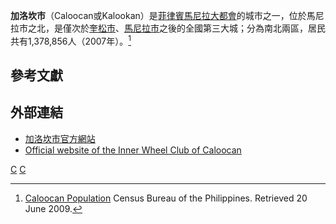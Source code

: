 <!-- Infobox begins -->
{{Infobox Settlement
|official_name          = 加洛坎市
|other_name             = 
|native_name            = ''Lungsod ng Caloocan''
|nickname               = 
|settlement_type        = 城市
|motto                  = ''Moving from Vision to Victory''
|image_skyline          =
|imagesize              = 150px
|image_caption          = Bonifacio紀念碑
|image_flag             = 
|flag_size              = 
|image_seal             = Ph_seal_ncr_caloocan.png
|seal_size              = 100px
|image_shield           = 
|shield_size            =
|city_logo              = 
|citylogo_size          = 
|image_map              = Ph_locator_ncr_caloocan.png
|mapsize                = 
|map_caption            = 加洛坎市於[[馬尼拉大都會|馬尼拉大都會]]位置圖
|image_map1             = 
|mapsize1               = 
|map_caption1           = 
|subdivision_type       = 國家
|subdivision_name       = {{flag|Philippines}}
|subdivision_type1      = 區域
|subdivision_name1      = [[馬尼拉大都會|首都區]]
|subdivision_type3      = 選區
|subdivision_name3      = [[菲律賓眾議院選區|加洛坎市第一與第二選區]]
|subdivision_type4      = [[Barangays|Barangays]]
|subdivision_name4      = 188
|government_type        =
|leader_title           = 市長
|leader_name            = {{tsl|en|Enrico Echiverri||Enrico "Recom" Echiverri}}（[[菲律賓自由黨|自由黨]]; 2007-2010）|
|leader_title1          = 副市長
|leader_name1           = Luis "Tito" Varela（[[Lakas-Kampi-CMD|Lakas-Kampi-CMD]]; 2007-2010）
|area_magnitude         = 
|unit_pref                = <!--Enter: Imperial, if Imperial (metric) is desired-->
|area_footnotes           =
|area_total_km2           = 53.33
|area_land_km2            = 
|area_water_km2           = 
|area_total_sq_mi         = 
|website                = [http://www.caloocancity.gov.ph 加洛坎市官方網站]
|footnotes              = 
}} <!-- Infobox ends -->
'''加洛坎市'''（Caloocan或Kalookan）是[[菲律賓|菲律賓]][[馬尼拉大都會|馬尼拉大都會]]的城市之一，位於馬尼拉市之北，是僅次於[[奎松市|奎松市]]、[[馬尼拉市|馬尼拉市]]之後的全國第三大城；分為南北兩區，居民共有1,378,856人（2007年）。<ref>[http://www.census.gov.ph/data/sectordata/2007/municipality.pdf Caloocan Population] {{Wayback|url=http://www.census.gov.ph/data/sectordata/2007/municipality.pdf |date=20090902154730 }} Census Bureau of the Philippines. Retrieved 20 June 2009.</ref> 

== 參考文獻 ==
{{reflist}}

== 外部連結 ==
{{Commonscat|Caloocan City|加洛坎市}}
* [http://www.caloocancity.gov.ph 加洛坎市官方網站]{{Wayback|url=http://www.caloocancity.gov.ph/ |date=20200319122816 }}
* [https://web.archive.org/web/20110713035436/http://www.innerwheelcaloocan.com/ Official website of the Inner Wheel Club of Caloocan]


{{coord|14|39|N|120|58|E|region:PH-00_type:city(1378856)_source:dewiki|display=title}}
{{马尼拉大都会}}
[[Category:菲律宾城市|C]]
[[Category:馬尼拉大都會|C]]